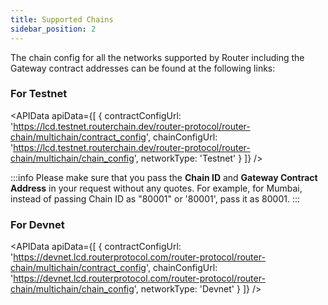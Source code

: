 ```yaml
---
title: Supported Chains
sidebar_position: 2
---
```



The chain config for all the networks supported by Router including the Gateway contract addresses can be found at the following links:

### For Testnet
<APIData
  apiData={[
    { contractConfigUrl: 'https://lcd.testnet.routerchain.dev/router-protocol/router-chain/multichain/contract_config', 
    chainConfigUrl: 'https://lcd.testnet.routerchain.dev/router-protocol/router-chain/multichain/chain_config', 
    networkType: 'Testnet' }
  ]}
/>

<div style={{ marginBottom: '50px' }}></div>

:::info
Please make sure that you pass the **Chain ID** and **Gateway Contract Address** in your request without any quotes. For example, for Mumbai, instead of passing Chain ID as "80001" or '80001', pass it as 80001.
:::

### For Devnet

<APIData
  apiData={[
    { contractConfigUrl: 'https://devnet.lcd.routerprotocol.com/router-protocol/router-chain/multichain/contract_config', 
    chainConfigUrl: 'https://devnet.lcd.routerprotocol.com/router-protocol/router-chain/multichain/chain_config', 
    networkType: 'Devnet' }
  ]}
/>

<div style={{ marginBottom: '50px' }}></div>